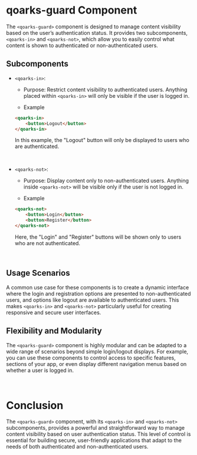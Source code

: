 
# qoarks-guard Component

The `<qoarks-guard>` component is designed to manage content visibility based on the user’s authentication status. It provides two subcomponents, `<qoarks-in>` and `<qoarks-not>`, which allow you to easily control what content is shown to authenticated or non-authenticated users.




## Subcomponents

- `<qoarks-in>`: 
    - Purpose: Restrict content visibility to authenticated users. Anything placed within `<qoarks-in>` will only be visible if the user is logged in.

    - Example
    ```html copy
    <qoarks-in>
        <button>Logout</button>
    </qoarks-in>
    ```
    In this example, the "Logout" button will only be displayed to users who are authenticated.

<br />

- `<qoarks-not>`: 
    - Purpose: Display content only to non-authenticated users. Anything inside `<qoarks-not>` will be visible only if the user is not logged in.

    - Example
    ```html copy
    <qoarks-not>
        <button>Login</button>
        <button>Register</button>
    </qoarks-not>
    ```
    Here, the "Login" and "Register" buttons will be shown only to users who are not authenticated.




<br />

## Usage Scenarios
A common use case for these components is to create a dynamic interface where the login and registration options are presented to non-authenticated users, and options like logout are available to authenticated users. This makes `<qoarks-in>` and `<qoarks-not>` particularly useful for creating responsive and secure user interfaces.

## Flexibility and Modularity
The `<qoarks-guard>` component is highly modular and can be adapted to a wide range of scenarios beyond simple login/logout displays. For example, you can use these components to control access to specific features, sections of your app, or even display different navigation menus based on whether a user is logged in.


<br />

# Conclusion
The `<qoarks-guard>` component, with its `<qoarks-in>` and `<qoarks-not>` subcomponents, provides a powerful and straightforward way to manage content visibility based on user authentication status. This level of control is essential for building secure, user-friendly applications that adapt to the needs of both authenticated and non-authenticated users.